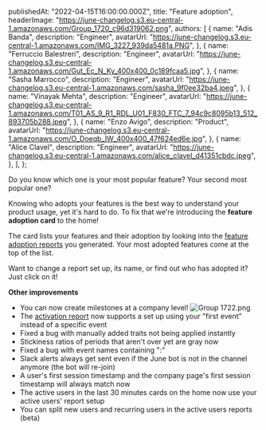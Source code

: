 
  publishedAt: "2022-04-15T16:00:00.000Z",
  title: "Feature adoption",
  headerImage:
    "https://june-changelog.s3.eu-central-1.amazonaws.com/Group_1720_c96d319062.png",
  authors: [
    {
      name: "Adis Banda",
      description: "Engineer",
      avatarUrl:
        "https://june-changelog.s3.eu-central-1.amazonaws.com/IMG_3227_939da5481a.PNG",
    },
    {
      name: "Ferruccio Balestreri",
      description: "Engineer",
      avatarUrl:
        "https://june-changelog.s3.eu-central-1.amazonaws.com/Gut_Ec_N_Ky_400x400_0c189fcaa5.jpg",
    },
    {
      name: "Sasha Marrocco",
      description: "Engineer",
      avatarUrl:
        "https://june-changelog.s3.eu-central-1.amazonaws.com/sasha_9f0ee32ba4.jpeg",
    },
    {
      name: "Vinayak Mehta",
      description: "Engineer",
      avatarUrl:
        "https://june-changelog.s3.eu-central-1.amazonaws.com/T01_AS_9_R1_RDL_U01_F830_FTC_7_94c9c8095b13_512_893705b288.jpeg",
    },
    {
      name: "Enzo Avigo",
      description: "Product",
      avatarUrl:
        "https://june-changelog.s3.eu-central-1.amazonaws.com/O_Doeqb_IW_400x400_47f624ed6e.jpg",
    },
    {
      name: "Alice Clavel",
      description: "Engineer",
      avatarUrl:
        "https://june-changelog.s3.eu-central-1.amazonaws.com/alice_clavel_d41351cbdc.jpeg",
    },
  ],
};

Do you know which one is your most popular feature? Your second most popular one?

Knowing who adopts your features is the best way to understand your product usage, yet it's hard to do.
To fix that we're introducing the **feature adoption card** to the home!

The card lists your features and their adoption by looking into the [feature adoption reports](https://www.june.so/templates/feature-usage) you generated. Your most adopted features come at the top of the list.

Want to change a report set up, its name, or find out who has adopted it? Just click on it!

**Other improvements**

- You can now create milestones at a company level!
  ![Group 1722.png](https://june-changelog.s3.eu-central-1.amazonaws.com/Group_1722_1eb766c1af.png)
- The [activation report](https://www.june.so/templates/activation) now supports a set up using your "first event” instead of a specific event
- Fixed a bug with manually added traits not being applied instantly
- Stickiness ratios of periods that aren't over yet are gray now
- Fixed a bug with event names containing ":"
- Slack alerts always get sent even if the June bot is not in the channel anymore (the bot will re-join)
- A user's first session timestamp and the company page's first session timestamp will always match now
- The active users in the last 30 minutes cards on the home now use your active users' report setup
- You can split new users and recurring users in the active users reports (beta)

